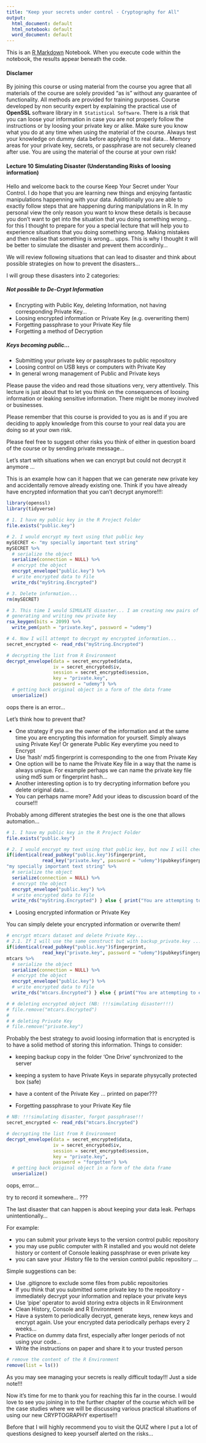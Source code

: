 ```yaml
---
title: "Keep your secrets under control - Cryptography for All"
output:
  html_document: default
  html_notebook: default
  word_document: default
---
```


This is an [R Markdown](http://rmarkdown.rstudio.com) Notebook. When you execute code within the notebook, the results appear beneath the code. 

#### Disclamer

By joining this course or using material from the course you agree that all materials of the course are solely provided "as is" without any guarantee of functionality. All methods are provided for training purposes. Course developed by non security expert by explaining the practical use of **OpenSSL** software library in `R Statistical Software`. There is a risk that you can loose your information in case you are not properly follow the instructions or by loosing your private key or alike. Make sure you know what you do at any time when using the material of the course. Always test your knowledge on dummy data before applying it to real data... Memory areas for your private key, secrets, or passphrase are not securely cleaned after use. You are using the material of the course at your own risk!

#### Lecture 10 Simulating Disaster (Understanding Risks of loosing information)

Hello and welcome back to the course Keep Your Secret under Your Control. I do hope that you are learning new things and enjoying fantastic manipulations happenning with your data. Additionally you are able to exactly follow steps that are happening during manipulations in R. In my personal view the only reason you want to know these details is because you don't want to get into the situation that you doing something wrong... for this I thought to prepare for you a special lecture that will help you to experience situations that you doing something wrong. Making mistakes and then realise that something is wrong... upps. This is why I thought it will be better to simulate the disaster and prevent them accordinly...

We will review following situations that can lead to disaster and think about possible strategies on how to prevent the disasters...

I will group these disasters into 2 categories: 

##### Not possible to De-Crypt Information

* Encrypting with Public Key, deleting Information, not having corresponding Private Key...
* Loosing encrypted information or Private Key (e.g. overwriting them)
* Forgetting passphrase to your Private Key file
* Forgetting a method of Decryption

##### Keys becoming public...

* Submitting your private key or passphrases to public repository
* Loosing control on USB keys or computers with Private Key
* In general wrong management of Public and Private keys

Please pause the video and read those situations very, very attentively. This lecture is just about that to let you think on the consequences of loosing information or leaking sensitive information. There might be money involved or businesses. 

Please remember that this course is provided to you as is and if you are deciding to apply knowledge from this course to your real data you are doing so at your own risk.

Please feel free to suggest other risks you think of either in question board of the course or by sending private message...

Let's start with situations when we can encrypt but could not decrypt it anymore ...

This is an example how can it happen that we can generate new private key and accidentally remove already existing one. Think if you have already have encrypted information that you can't decrypt anymore!!!:

```r
library(openssl)
library(tidyverse)

# 1. I have my public key in the R Project Folder
file.exists("public.key")

# 2. I would encrypt my text using that public key
mySECRET <- "my specially important text string"
mySECRET %>% 
  # serialize the object
  serialize(connection = NULL) %>% 
  # encrypt the object
  encrypt_envelope("public.key") %>% 
  # write encrypted data to File
  write_rds("myString.Encrypted")

# 3. Delete information...
rm(mySECRET)

# 3. This time I would SIMULATE disaster... I am creating new pairs of keys...
# generating and writing new private key
rsa_keygen(bits = 2099) %>% 
  write_pem(path = "private.key", password = "udemy")

# 4. Now I will attempt to decrypt my encrypted information...
secret_encrypted <- read_rds("myString.Encrypted")

# decrypting the list from R Environment
decrypt_envelope(data = secret_encrypted$data,
                 iv = secret_encrypted$iv,
                 session = secret_encrypted$session,
                 key = "private.key",
                 password = "udemy") %>% 
  # getting back original object in a form of the data frame
  unserialize() 
```

oops there is an error...

Let's think how to prevent that?

* One strategy if you are the owner of the information and at the same time you are encrypting this information for yourself. Simply always using Private Key! Or generate Public Key everytime you need to Encrypt
* Use 'hash' md5 fingerprint is corresponding to the one from Private Key
* One option will be to name the Private Key file in a way that the name is always unique. For example perhaps we can name the private key file using md5 sum or fingerprint hash...
* Another interesting option is to try decrypting information before you delete original data...
* You can perhaps name more? Add your ideas to discussion board of the course!!!

Probably among different strategies the best one is the one that allows automation...

```r
# 1. I have my public key in the R Project Folder
file.exists("public.key")

# 2. I would encrypt my text using that public key, but now I will check if I have corresponding Private Key!!!
if(identical(read_pubkey("public.key")$fingerprint,
             read_key("private.key", password = "udemy")$pubkey$fingerprint)) {
"my specially important text string" %>% 
  # serialize the object
  serialize(connection = NULL) %>% 
  # encrypt the object
  encrypt_envelope("public.key") %>% 
  # write encrypted data to File
  write_rds("myString.Encrypted") } else { print("You are attempting to encrypt without having proper copy of Private Key")}

```

* Loosing encrypted information or Private Key

You can simply delete your encrypted information or overwrite them!

```r
# encrypt mtcars dataset and delete Private Key...
# 2.1. If I will use the same construct but with backup_private.key ...
if(identical(read_pubkey("public.key")$fingerprint,
             read_key("private.key", password = "udemy")$pubkey$fingerprint)) {
mtcars %>% 
  # serialize the object
  serialize(connection = NULL) %>% 
  # encrypt the object
  encrypt_envelope("public.key") %>% 
  # write encrypted data to File
  write_rds("mtcars.Encrypted") } else { print("You are attempting to encrypt without having proper copy of Private Key")}

# # deleting encrypted object (NB: !!!simulating disaster!!!)
# file.remove("mtcars.Encrypted")
# 
# # deleting Private Key
# file.remove("private.key")
```


Probably the best strategy to avoid loosing information that is encrypted is to have a solid method of storing this information. Things to consider:

* keeping backup copy in the folder 'One Drive' synchronized to the server
* keeping a system to have Private Keys in separate physycally protected box (safe)
* have a content of the Private Key ... printed on paper???


* Forgetting passphrase to your Private Key file

```r
# NB: !!!simulating disaster, forgot passphrase!!! 
secret_encrypted <- read_rds("mtcars.Encrypted")

# decrypting the list from R Environment
decrypt_envelope(data = secret_encrypted$data,
                 iv = secret_encrypted$iv,
                 session = secret_encrypted$session,
                 key = "private.key",
                 password = "forgotten") %>% 
  # getting back original object in a form of the data frame
  unserialize() 
```

oops, error...

try to record it somewhere... ???


The last disaster that can happen is about keeping your data leak. Perhaps unintentionally...

For example:

* you can submit your private keys to the version control public repository
* you may use public computer with R installed and you would not delete history or content of Console leaking passphrase or even private key
* you can save your .History file to the version control public repository ...

Simple suggestions can be:

* Use .gitignore to exclude some files from public repositories
* If you think that you submitted some private key to the repository - immediately decrypt your information and replace your private keys
* Use 'pipe' operator to avoid storing extra objects in R Environment
* Clean History, Console and R Environment
* Have a system to periodically decrypt, generate keys, renew keys and encrypt again. Use your encrypted data periodically perhaps every 2 weeks...
* Practice on dummy data first, especially after longer periods of not using your code...
* Write the instructions on paper and share it to your trusted person

```r
# remove the content of the R Environment
remove(list = ls())
```

As you may see managing your secrets is really difficult today!!! Just a side note!!!

Now it's time for me to thank you for reaching this far in the course. I would love to see you joining in to the further chapter of the course which will be the case studies where we will be discussing various practical situations of using our new CRYPTOGRAPHY expertise!!!

Before that I will highly recommend you to visit the QUIZ where I put a lot of questions designed to keep yourself alerted on the risks...